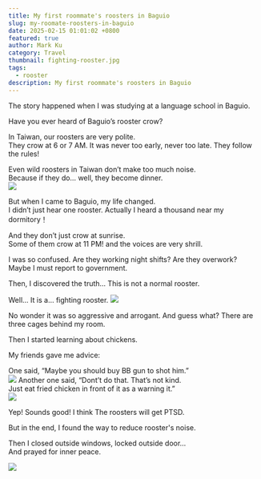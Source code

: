 ```yaml
---
title: My first roommate's roosters in Baguio
slug: my-roomate-roosters-in-baguio
date: 2025-02-15 01:01:02 +0800
featured: true
author: Mark Ku
category: Travel
thumbnail: fighting-rooster.jpg
tags:
  - rooster
description: My first roommate's roosters in Baguio
---
```

The story happened when I was studying at a language school in Baguio.

Have you ever heard of Baguio’s rooster crow?  

In Taiwan, our roosters are very polite.  
They crow at 6 or 7 AM. It was never too early, never too late.
They follow the rules!  

Even wild roosters in Taiwan don’t make too much noise.  
Because if they do… well, they become dinner.  
![](rooster-dishes.jpg)

But when I came to Baguio, my life changed.  
I didn’t just hear one rooster. Actually I heard a thousand near my dormitory！  

And they don’t just crow at sunrise.  
Some of them crow at 11 PM! and the voices are very shrill.  

I was so confused.
Are they working night shifts? Are they overwork?  Maybe I must report to government.

Then, I discovered the truth…
This is not a normal rooster.  

Well... It is a… fighting rooster.
![](fighting-rooster.jpg)

No wonder it was so aggressive and arrogant.
And guess what? There are three cages behind my room.

Then I started learning about chickens.  

My friends gave me advice:

One said, “Maybe you should buy BB gun to shot him.”  
![](buy-BB-gun-to-shot-a-rooster.jpg)
Another one said, “Dont’t do that. That’s not kind.  
Just eat fried chicken in front of it as a warning it.”  
![](eat-fried-chicken-in-front-of-rooster.jpg)

Yep! Sounds good! I think The roosters will get PTSD.

But in the end, I found the way to reduce rooster's noise.

Then I closed outside windows, locked outside door…  
And prayed for inner peace.

![](prayed-with-rooster.jpg)
